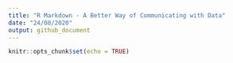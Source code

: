 ```yaml
---
title: "R Markdown - A Better Way of Communicating with Data"
date: "24/08/2020"
output: github_document
---
```


```r
knitr::opts_chunk$set(echo = TRUE)
```
